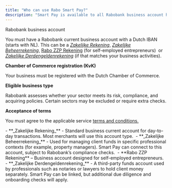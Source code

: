 ```yaml
---
title: "Who can use Rabo Smart Pay?"
description: "Smart Pay is available to all Rabobank business account holders - from self-employed entrepreneurs to large corporates. The platform is flexible enough to support different business models and industries. Whether you run a shop, a webshop, a restaurant, or provide services on the go, you can use Smart Pay to accept and manage payments in a secure, future-proof way."
---
```


<Icon icon="circle-exclamation-check" color="#2456f6" size={25} /> Rabobank business account

You must have a Rabobank current business account with a Dutch IBAN (starts with NL). This can be a _<u>Zakelijke Rekening</u>_, _<u>Zakelijke Beheerrekening</u>_, <u>Rabo ZZP Rekening</u> (for self-employed entrepreneurs)  or _<u>Zakelijke Derdengeldenrekening</u>_ (if that matches your business activities).

<Icon icon="circle-exclamation-check" color="#2456f6" size={25} /> **Chamber of Commerce registration (KvK)** 

Your business must be registered with the Dutch Chamber of Commerce.

<Icon icon="circle-exclamation-check" color="#2456f6" size={25} /> **Eligible business type**

Rabobank assesses whether your sector meets its risk, compliance, and acquiring policies. Certain sectors may be excluded or require extra checks.

<Icon icon="circle-exclamation-check" color="#2456f6" size={25} /> **Acceptance of terms** 

You must agree to the applicable service [<u>terms and conditions</u>](https://media.rabobank.com/m/44dda7865df479bd/original/General-Terms-and-Conditions-Rabo-Smart-Pay-English.pdf)<u>.</u>

<Expandable title="Acount Types">
  - **_Zakelijke Rekening_** - Standard business current account for day-to-day transactions. Most merchants will use this account type. 
  - **_Zakelijke Beheerrekening_** - Used for managing client funds in specific professional contexts (for example, property managers). Smart Pay can connect to this account, subject to Rabobank’s compliance checks. 
  - **Rabo ZZP Rekening** – Business account designed for self-employed entrepreneurs. 
  - **_Zakelijke Derdengeldenrekening_** - A third-party funds account used by professionals such as notaries or lawyers to hold client money separately. Smart Pay can be linked, but additional due diligence and onboarding checks will apply. 
</Expandable>